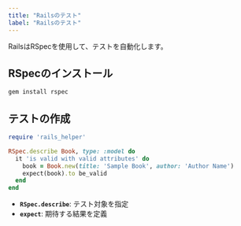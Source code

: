 ```yaml
---
title: "Railsのテスト"
label: "Railsのテスト"
---
```


RailsはRSpecを使用して、テストを自動化します。

## RSpecのインストール

```bash
gem install rspec
```

## テストの作成

```ruby
require 'rails_helper'

RSpec.describe Book, type: :model do
  it 'is valid with valid attributes' do
    book = Book.new(title: 'Sample Book', author: 'Author Name')
    expect(book).to be_valid
  end
end
```

- **`RSpec.describe`**: テスト対象を指定
- **`expect`**: 期待する結果を定義
